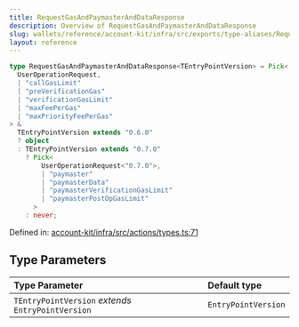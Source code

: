 ```yaml
---
title: RequestGasAndPaymasterAndDataResponse
description: Overview of RequestGasAndPaymasterAndDataResponse
slug: wallets/reference/account-kit/infra/src/exports/type-aliases/RequestGasAndPaymasterAndDataResponse
layout: reference
---
```


```ts
type RequestGasAndPaymasterAndDataResponse<TEntryPointVersion> = Pick<
  UserOperationRequest,
  | "callGasLimit"
  | "preVerificationGas"
  | "verificationGasLimit"
  | "maxFeePerGas"
  | "maxPriorityFeePerGas"
> &
  TEntryPointVersion extends "0.6.0"
  ? object
  : TEntryPointVersion extends "0.7.0"
    ? Pick<
        UserOperationRequest<"0.7.0">,
        | "paymaster"
        | "paymasterData"
        | "paymasterVerificationGasLimit"
        | "paymasterPostOpGasLimit"
      >
    : never;
```

Defined in: [account-kit/infra/src/actions/types.ts:71](https://github.com/alchemyplatform/aa-sdk/blob/49e74eee8606f480b200b4612d00d950da8a8742/account-kit/infra/src/actions/types.ts#L71)

## Type Parameters

| Type Parameter                                     | Default type        |
| :------------------------------------------------- | :------------------ |
| `TEntryPointVersion` _extends_ `EntryPointVersion` | `EntryPointVersion` |
